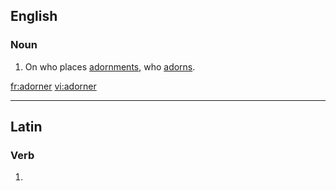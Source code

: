 ==English==

===Noun===
{{en-noun}}

# On who places [[adornment]]s, who [[adorn]]s.

[[fr:adorner]]
[[vi:adorner]]

----
==Latin==

===Verb===
{{la-verb-form|adōrner}}

# {{conjugation of|adorno|adōrnō|1|s|pres|pass|sub|lang=la}}
{{count page|[[Wiktionary:Page count]]}}
{{rfc-auto}}
